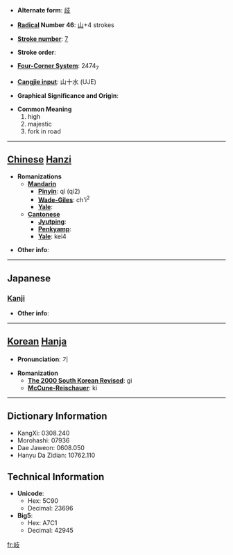 * '''Alternate form''': [[歧]]

* '''[[Wiktionary:Chinese radical index| Radical]] Number 46''': [[Wiktionary:Chinese radical index 山|山]]+4 strokes

* '''[[Wiktionary:Chinese total strokes index|Stroke number]]''': [[Wiktionary:Chinese total strokes index 7|7]]

* '''Stroke order''': 

* '''[[Wiktionary:Chinese four corner index|Four-Corner System]]''': 2474<sub>7</sub>

* '''[[Wiktionary:Chinese Cangjie index|Cangjie input]]''': 山十水 (UJE)

* '''Graphical Significance and Origin''': 

* '''Common Meaning'''
*#high
*# majestic
*# fork in road


----

== [[Chinese]] [[Hanzi]] ==

* '''Romanizations'''
** '''[[Mandarin]]'''
*** '''[[Pinyin]]''': qí (qi2)
*** '''[[Wade-Giles]]''': ch'i<sup>2</sup>
*** '''[[Yale]]''': 
** '''[[Cantonese]]'''
*** '''[[Jyutping]]''':
*** '''[[Penkyamp]]''': 
*** '''[[Yale]]''': kei4

* '''Other info''': 

----

==Japanese==
===[[Kanji]]===
{{kanji|on readings=[[き]] (ki), [[ぎ]] (gi)
|kun readings=[[えだみち]] (edamichi)
}}

* '''Other info''':  

----

== [[Korean]] [[Hanja]] ==

* '''Pronunciation''': 기

* '''Romanization'''
** '''[[The 2000 South Korean Revised Romanization|The 2000 South Korean Revised]]''': gi
** '''[[McCune-Reischauer]]''': ki

----

== Dictionary Information ==

* KangXi: 0308.240
* Morohashi: 07936
* Dae Jaweon: 0608.050
* Hanyu Da Zidian: 10762.110

== Technical Information ==

* '''Unicode''':
** Hex: 5C90
** Decimal: 23696
* '''Big5''':
** Hex: A7C1
** Decimal: 42945

[[fr:岐]]
